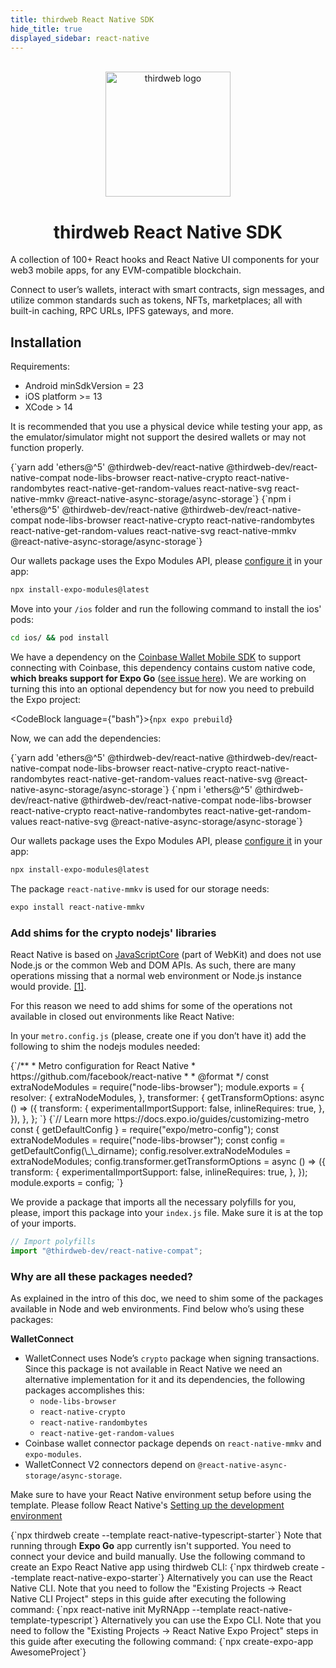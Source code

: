 ```yaml
---
title: thirdweb React Native SDK
hide_title: true
displayed_sidebar: react-native
---
```



<p align="center">
  <br />
  <a href="https://thirdweb.com">
    <img src="/assets/icons/thirdweb.svg" width="200" alt="thirdweb logo" />
  </a>
  <br />
</p>
<h1 align="center">thirdweb React Native SDK</h1>

A collection of 100+ React hooks and React Native UI components for your web3 mobile apps, for any EVM-compatible blockchain.

Connect to user’s wallets, interact with smart contracts, sign messages, and utilize common standards such as tokens, NFTs,
marketplaces; all with built-in caching, RPC URLs, IPFS gateways, and more.

<OpenSourceInfo
  repoName="React Native SDK"
  repoUrl="https://github.com/thirdweb-dev/js/tree/main/packages/react-native"
  isLibrary={false}
/>

## Installation

Requirements:

- Android minSdkVersion = 23
- iOS platform >= 13
- XCode > 14

It is recommended that you use a physical device while testing your app, as the emulator/simulator might not support the desired wallets or may not function properly.

<Tabs>
<TabItem value="existing" label="Existing Projects">

<Tabs groupId='cli-expo'>
<TabItem value="existing-rn-cli" label="React Native CLI Project">

<Tabs>
  <TabItem value="yarn" label="yarn" default>
    <CodeBlock
      language={"bash"}
    >{`yarn add 'ethers@^5' @thirdweb-dev/react-native @thirdweb-dev/react-native-compat node-libs-browser react-native-crypto react-native-randombytes react-native-get-random-values react-native-svg react-native-mmkv @react-native-async-storage/async-storage`}</CodeBlock>
  </TabItem>
  <TabItem value="npm" label="npm">
    <CodeBlock
      language={"bash"}
    >{`npm i 'ethers@^5' @thirdweb-dev/react-native @thirdweb-dev/react-native-compat node-libs-browser react-native-crypto react-native-randombytes react-native-get-random-values react-native-svg react-native-mmkv @react-native-async-storage/async-storage`}</CodeBlock>
  </TabItem>
</Tabs>

Our wallets package uses the Expo Modules API, please [configure it](https://docs.expo.dev/modules/overview/) in your app:

```sh
npx install-expo-modules@latest
```

Move into your `/ios` folder and run the following command to install the ios' pods:

```sh
cd ios/ && pod install
```

</TabItem>

<TabItem value="existing-rn-expo" label="React Native Expo Project">

We have a dependency on the [Coinbase Wallet Mobile SDK](https://github.com/coinbase/wallet-mobile-sdk) to support connecting with Coinbase, this dependency contains custom native code, **which breaks support for Expo Go** ([see issue here](https://github.com/coinbase/wallet-mobile-sdk/issues/206)). We are working on turning this into an optional dependency but for now you need to prebuild the Expo project:

<CodeBlock language={"bash"}>{`npx expo prebuild`}</CodeBlock>

Now, we can add the dependencies:

<Tabs>
  <TabItem value="yarn" label="yarn" default>
    <CodeBlock
      language={"bash"}
    >{`yarn add 'ethers@^5' @thirdweb-dev/react-native @thirdweb-dev/react-native-compat node-libs-browser react-native-crypto react-native-randombytes react-native-get-random-values react-native-svg @react-native-async-storage/async-storage`}</CodeBlock>
  </TabItem>
  <TabItem value="npm" label="npm">
    <CodeBlock
      language={"bash"}
    >{`npm i 'ethers@^5' @thirdweb-dev/react-native @thirdweb-dev/react-native-compat node-libs-browser react-native-crypto react-native-randombytes react-native-get-random-values react-native-svg @react-native-async-storage/async-storage`}</CodeBlock>
  </TabItem>
</Tabs>

Our wallets package uses the Expo Modules API, please [configure it](https://docs.expo.dev/modules/overview/) in your app:

```sh
npx install-expo-modules@latest
```

The package `react-native-mmkv` is used for our storage needs:

```sh
expo install react-native-mmkv
```

</TabItem>
</Tabs>

### Add shims for the crypto nodejs' libraries

React Native is based on [JavaScriptCore](https://developer.apple.com/documentation/javascriptcore?language=objc) (part of WebKit) and does not use Node.js or the common Web and DOM APIs. As such, there are many operations missing that a normal web environment or Node.js instance would provide. [[1]](https://docs.ethers.org/v5/cookbook/react-native/#cookbook-reactnative-security).

For this reason we need to add shims for some of the operations not available in closed out environments like React Native:

In your `metro.config.js` (please, create one if you don’t have it) add the following to shim the nodejs modules needed:

<Tabs groupId='cli-expo'>

<TabItem value="existing-rn-cli" label="React Native CLI Project">
  <CodeBlock language={"javascript"}>{`/**
 * Metro configuration for React Native
 * https://github.com/facebook/react-native
 *
 * @format
 */
const extraNodeModules = require("node-libs-browser");
module.exports = {
  resolver: {
    extraNodeModules,
  },
  transformer: {
    getTransformOptions: async () => ({
      transform: {
        experimentalImportSupport: false,
        inlineRequires: true,
      },
    }),
  },
};
`}</CodeBlock>
</TabItem>

<TabItem value="existing-rn-expo" label="React Native Expo Project">
<CodeBlock
language={"javascript"} >{`// Learn more https://docs.expo.io/guides/customizing-metro
const { getDefaultConfig } = require("expo/metro-config");
const extraNodeModules = require("node-libs-browser");
const config = getDefaultConfig(\_\_dirname);
config.resolver.extraNodeModules = extraNodeModules;
config.transformer.getTransformOptions = async () => ({
  transform: {
    experimentalImportSupport: false,
    inlineRequires: true,
  },
});
module.exports = config;
`}</CodeBlock>

</TabItem>
</Tabs>

We provide a package that imports all the necessary polyfills for you, please, import this package into your `index.js` file. Make sure it is at the top of your imports.

```javascript
// Import polyfills
import "@thirdweb-dev/react-native-compat";
```

### Why are all these packages needed?

As explained in the intro of this doc, we need to shim some of the packages available in Node and web environments. Find below who’s using these packages:

**WalletConnect**

- WalletConnect uses Node’s `crypto` package when signing transactions. Since this package is not available in React Native we need an alternative implementation for it and its dependencies, the following packages accomplishes this:
  - `node-libs-browser`
  - `react-native-crypto`
  - `react-native-randombytes`
  - `react-native-get-random-values`
- Coinbase wallet connector package depends on `react-native-mmkv` and `expo-modules`.
- WalletConnect V2 connectors depend on `@react-native-async-storage/async-storage`.

</TabItem>
<TabItem value="new" label="New Projects">

Make sure to have your React Native environment setup before using the template. Please follow React Native's [Setting up the development environment](https://reactnative.dev/docs/environment-setup)

<Tabs>
  <TabItem value="thirdweb-cli" label="thirdweb CLI" default>
    <CodeBlock
      language={"bash"}
    >{`npx thirdweb create --template react-native-typescript-starter`}</CodeBlock>
  </TabItem>
  <TabItem value="thirdweb-cli-expo" label="thidweb CLI Expo">
    Note that running through <b>Expo Go</b> app currently isn't supported. You
    need to connect your device and build manually. Use the following command to
    create an Expo React Native app using thirdweb CLI:
    <CodeBlock
      language={"bash"}
    >{`npx thirdweb create --template react-native-expo-starter`}</CodeBlock>
  </TabItem>
  <TabItem value="react-native-cli" label="React Native CLI">
    Alternatively you can use the React Native CLI. Note that you need to follow
    the "Existing Projects -> React Native CLI Project" steps in this guide
    after executing the following command:
    <CodeBlock
      language={"bash"}
    >{`npx react-native init MyRNApp --template react-native-template-typescript`}</CodeBlock>
  </TabItem>
  <TabItem value="react-native-expo" label="Expo CLI">
    Alternatively you can use the Expo CLI. Note that you need to follow the
    "Existing Projects -> React Native Expo Project" steps in this guide after
    executing the following command:
    <CodeBlock
      language={"bash"}
    >{`npx create-expo-app AwesomeProject`}</CodeBlock>
  </TabItem>
</Tabs>

</TabItem>
</Tabs>
